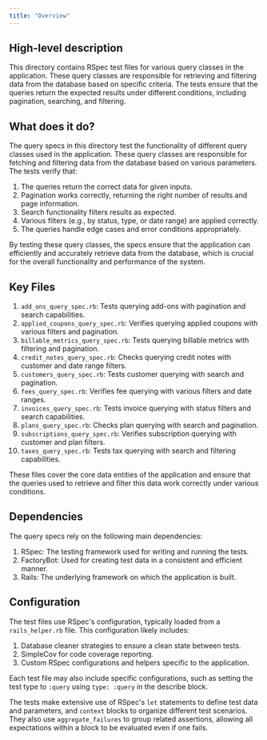 ```yaml
---
title: "Overview"
---
```


## High-level description
This directory contains RSpec test files for various query classes in the application. These query classes are responsible for retrieving and filtering data from the database based on specific criteria. The tests ensure that the queries return the expected results under different conditions, including pagination, searching, and filtering.

## What does it do?
The query specs in this directory test the functionality of different query classes used in the application. These query classes are responsible for fetching and filtering data from the database based on various parameters. The tests verify that:

1. The queries return the correct data for given inputs.
2. Pagination works correctly, returning the right number of results and page information.
3. Search functionality filters results as expected.
4. Various filters (e.g., by status, type, or date range) are applied correctly.
5. The queries handle edge cases and error conditions appropriately.

By testing these query classes, the specs ensure that the application can efficiently and accurately retrieve data from the database, which is crucial for the overall functionality and performance of the system.

## Key Files
1. `add_ons_query_spec.rb`: Tests querying add-ons with pagination and search capabilities.
2. `applied_coupons_query_spec.rb`: Verifies querying applied coupons with various filters and pagination.
3. `billable_metrics_query_spec.rb`: Tests querying billable metrics with filtering and pagination.
4. `credit_notes_query_spec.rb`: Checks querying credit notes with customer and date range filters.
5. `customers_query_spec.rb`: Tests customer querying with search and pagination.
6. `fees_query_spec.rb`: Verifies fee querying with various filters and date ranges.
7. `invoices_query_spec.rb`: Tests invoice querying with status filters and search capabilities.
8. `plans_query_spec.rb`: Checks plan querying with search and pagination.
9. `subscriptions_query_spec.rb`: Verifies subscription querying with customer and plan filters.
10. `taxes_query_spec.rb`: Tests tax querying with search and filtering capabilities.

These files cover the core data entities of the application and ensure that the queries used to retrieve and filter this data work correctly under various conditions.

## Dependencies
The query specs rely on the following main dependencies:

1. RSpec: The testing framework used for writing and running the tests.
2. FactoryBot: Used for creating test data in a consistent and efficient manner.
3. Rails: The underlying framework on which the application is built.

## Configuration
The test files use RSpec's configuration, typically loaded from a `rails_helper.rb` file. This configuration likely includes:

1. Database cleaner strategies to ensure a clean state between tests.
2. SimpleCov for code coverage reporting.
3. Custom RSpec configurations and helpers specific to the application.

Each test file may also include specific configurations, such as setting the test type to `:query` using `type: :query` in the describe block.

The tests make extensive use of RSpec's `let` statements to define test data and parameters, and `context` blocks to organize different test scenarios. They also use `aggregate_failures` to group related assertions, allowing all expectations within a block to be evaluated even if one fails.
